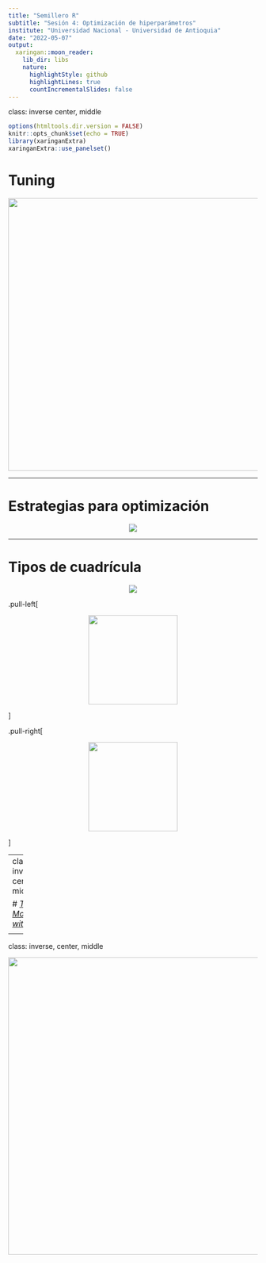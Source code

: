 ```yaml
---
title: "Semillero R"
subtitle: "Sesión 4: Optimización de hiperparámetros"
institute: "Universidad Nacional - Universidad de Antioquia"
date: "2022-05-07"
output:
  xaringan::moon_reader:
    lib_dir: libs
    nature:
      highlightStyle: github
      highlightLines: true
      countIncrementalSlides: false
---
```

class: inverse center, middle

```r
options(htmltools.dir.version = FALSE)
knitr::opts_chunk$set(echo = TRUE)
library(xaringanExtra)
xaringanExtra::use_panelset()
```

# Tuning

<center>
<img src = "https://miro.medium.com/max/852/1*T6xhmo1rdOBqUCjJVy1_hQ.png" width = 550/>
</center>

---

# Estrategias para optimización

<center>
<img src = "https://www.tmwr.org/figures/tuning-strategies-1.png"/>
</center>


---

# Tipos de cuadrícula

<center>
<img src = "https://blog.ml.cmu.edu/wp-content/uploads/2018/12/heatmap.001-min.jpeg"/>
</center>

.pull-left[

<center>
<img src = "https://dials.tidymodels.org/logo.png" width = 180/>
</center>

]

.pull-right[

<center>
<img src = "https://tune.tidymodels.org/logo.png" width = 180/>
</center>

]

---
class: inverse, center, middle

# [*Tidy Modeling with R*](https://www.tmwr.org/)

<center>
<img src = "https://www.tmwr.org/images/cover.png" width =350 />
</center>


---
class: inverse, center, middle


<center>
<img src = "img/gracias.gif" width = 600 />
</center>


